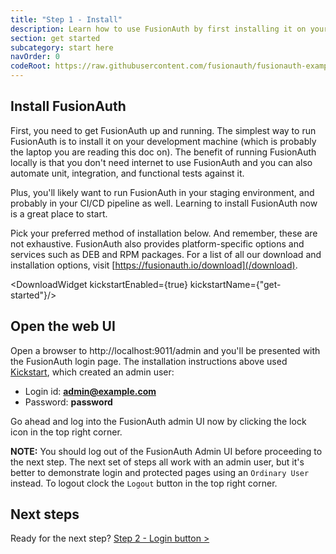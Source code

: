 ```yaml
---
title: "Step 1 - Install"
description: Learn how to use FusionAuth by first installing it on your development machine.
section: get started
subcategory: start here
navOrder: 0
codeRoot: https://raw.githubusercontent.com/fusionauth/fusionauth-example-get-started/main
---
```


<ExpectedTime duration={2}/>

## Install FusionAuth

First, you need to get FusionAuth up and running. The simplest way to run FusionAuth is to install it on your development machine (which is probably the laptop you are reading this doc on). The benefit of running FusionAuth locally is that you don't need internet to use FusionAuth and you can also automate unit, integration, and functional tests against it.

Plus, you'll likely want to run FusionAuth in your staging environment, and probably in your CI/CD pipeline as well. Learning to install FusionAuth now is a great place to start.

Pick your preferred method of installation below. And remember, these are not exhaustive. FusionAuth also provides platform-specific options and services such as DEB and RPM packages. For a list of all our download and installation options, visit [https://fusionauth.io/download](/download).

<DownloadWidget kickstartEnabled={true} kickstartName={"get-started"}/>

## Open the web UI

Open a browser to http://localhost:9011/admin and you'll be presented with the FusionAuth login page. The installation instructions above used [Kickstart](/docs/get-started/download-and-install/development/kickstart), which created an admin user:

* Login id: **admin@example.com**
* Password: **password**

Go ahead and log into the FusionAuth admin UI now by clicking the lock icon in the top right corner.

**NOTE:** You should log out of the FusionAuth Admin UI before proceeding to the next step. The next set of steps all work with an admin user, but it's better to demonstrate login and protected pages using an `Ordinary User` instead. To logout clock the `Logout` button in the top right corner.

## Next steps

<span className="inline-block mr-6 font-bold">Ready for the next step?</span> [Step 2 - Login button \>](step-2)


